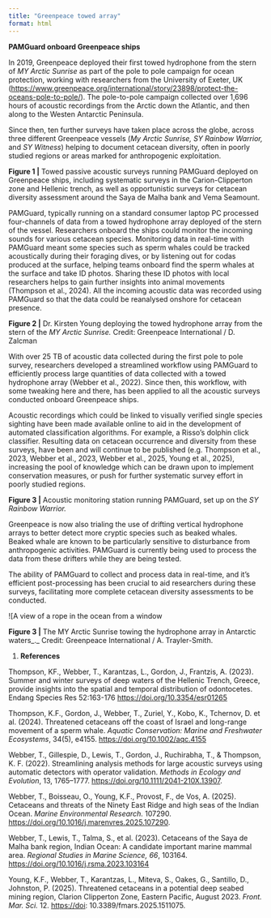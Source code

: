 ```yaml
---
title: "Greenpeace towed array"
format: html
---
```


**PAMGuard onboard Greenpeace ships**

In 2019, Greenpeace deployed their first towed hydrophone from the stern of _MY Arctic Sunrise_ as part of the pole to pole campaign for ocean protection, working with researchers from the University of Exeter, UK (<https://www.greenpeace.org/international/story/23898/protect-the-oceans-pole-to-pole/>). The pole-to-pole campaign collected over 1,696 hours of acoustic recordings from the Arctic down the Atlantic, and then along to the Westen Antarctic Peninsula.

Since then, ten further surveys have taken place across the globe, across three different Greenpeace vessels (_My Arctic Sunrise, SY Rainbow Warrior,_ and _SY Witness_) helping to document cetacean diversity, often in poorly studied regions or areas marked for anthropogenic exploitation.


**Figure 1 |** Towed passive acoustic surveys running PAMGuard deployed on Greenpeace ships, including systematic surveys in the Carion-Clipperton zone and Hellenic trench, as well as opportunistic surveys for cetacean diversity assessment around the Saya de Malha bank and Vema Seamount.

PAMGuard, typically running on a standard consumer laptop PC processed four-channels of data from a towed hydrophone array deployed of the stern of the vessel. Researchers onboard the ships could monitor the incoming sounds for various cetacean species. Monitoring data in real-time with PAMGuard meant some species such as sperm whales could be tracked acoustically during their foraging dives, or by listening out for codas produced at the surface, helping teams onboard find the sperm whales at the surface and take ID photos. Sharing these ID photos with local researchers helps to gain further insights into animal movements (Thompson et al., 2024). All the incoming acoustic data was recorded using PAMGuard so that the data could be reanalysed onshore for cetacean presence.



**Figure 2 |** Dr. Kirsten Young deploying the towed hydrophone array from the stern of the _MY Arctic Sunrise._ Credit: Greenpeace International / D. Zalcman

With over 25 TB of acoustic data collected during the first pole to pole survey, researchers developed a streamlined workflow using PAMGuard to efficiently process large quantities of data collected with a towed hydrophone array (Webber et al., 2022). Since then, this workflow, with some tweaking here and there, has been applied to all the acoustic surveys conducted onboard Greenpeace ships.

Acoustic recordings which could be linked to visually verified single species sighting have been made available online to aid in the development of automated classification algorithms. For example, a Risso’s dolphin click classifier. Resulting data on cetacean occurrence and diversity from these surveys, have been and will continue to be published (e.g. Thompson et al., 2023, Webber et al., 2023, Webber et al., 2025, Young et al., 2025), increasing the pool of knowledge which can be drawn upon to implement conservation measures, or push for further systematic survey effort in poorly studied regions.



**Figure 3 |** Acoustic monitoring station running PAMGuard, set up on the _SY Rainbow Warrior._

Greenpeace is now also trialing the use of drifting vertical hydrophone arrays to better detect more cryptic species such as beaked whales. Beaked whale are known to be particularly sensitive to disturbance from anthropogenic activities. PAMGuard is currently being used to process the data from these drifters while they are being tested.

The ability of PAMGuard to collect and process data in real-time, and it’s efficient post-processing has been crucial to aid researchers during these surveys, facilitating more complete cetacean diversity assessments to be conducted.

![A view of a rope in the ocean from a window


**Figure 3 |** The MY Arctic Sunrise towing the hydrophone array in Antarctic waters_._ Credit: Greenpeace International / A. Trayler-Smith.

1. **References**

Thompson, KF., Webber, T., Karantzas, L., Gordon, J., Frantzis, A. (2023). Summer and winter surveys of deep waters of the Hellenic Trench, Greece, provide insights into the spatial and temporal distribution of odontocetes. Endang Species Res 52:163-176 <https://doi.org/10.3354/esr01265>

Thompson, K.F., Gordon, J., Webber, T., Zuriel, Y., Kobo, K., Tchernov, D. et al. (2024). Threatened cetaceans off the coast of Israel and long-range movement of a sperm whale. _Aquatic Conservation: Marine and Freshwater Ecosystems_, 34(5), e4155. <https://doi.org/10.1002/aqc.4155>

Webber, T., Gillespie, D., Lewis, T., Gordon, J., Ruchirabha, T., & Thompson, K. F. (2022). Streamlining analysis methods for large acoustic surveys using automatic detectors with operator validation. _Methods in Ecology and Evolution_, 13, 1765–1777. <https://doi.org/10.1111/2041-210X.13907>.

Webber, T., Boisseau, O., Young, K.F., Provost, F., de Vos, A. (2025). Cetaceans and threats of the Ninety East Ridge and high seas of the Indian Ocean. _Marine Environmental Research._ 107290\. <https://doi.org/10.1016/j.marenvres.2025.107290>.

Webber, T., Lewis, T., Talma, S., et al. (2023). Cetaceans of the Saya de Malha bank region, Indian Ocean: A candidate important marine mammal area. _Regional Studies in Marine Science,_ _66_, 103164. <https://doi.org/10.1016/j.rsma.2023.103164>

Young, K.F., Webber, T., Karantzas, L., Miteva, S., Oakes, G., Santillo, D., Johnston, P. (2025). Threatened cetaceans in a potential deep seabed mining region, Clarion Clipperton Zone, Eastern Pacific, August 2023. _Front. Mar. Sci._ 12\. <https://doi>: 10.3389/fmars.2025.1511075.